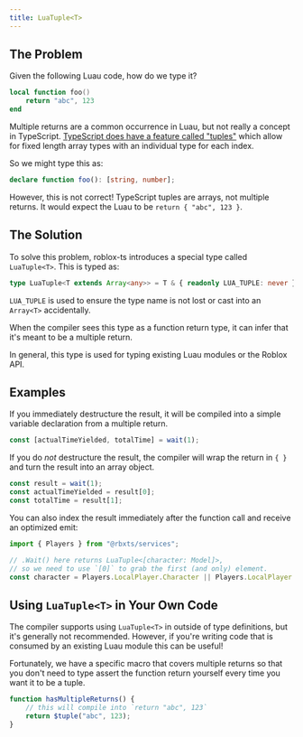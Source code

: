 ```yaml
---
title: LuaTuple<T>
---
```



## The Problem

Given the following Luau code, how do we type it?

```lua
local function foo()
	return "abc", 123
end
```

Multiple returns are a common occurrence in Luau, but not really a concept in TypeScript. [TypeScript does have a feature called "tuples"](https://www.typescriptlang.org/docs/handbook/basic-types.html#tuple) which allow for fixed length array types with an individual type for each index.

So we might type this as:
```ts
declare function foo(): [string, number];
```

However, this is not correct! TypeScript tuples are arrays, not multiple returns. It would expect the Luau to be `return { "abc", 123 }`.

## The Solution

To solve this problem, roblox-ts introduces a special type called `LuaTuple<T>`. This is typed as:
```ts
type LuaTuple<T extends Array<any>> = T & { readonly LUA_TUPLE: never };
```

`LUA_TUPLE` is used to ensure the type name is not lost or cast into an `Array<T>` accidentally.

When the compiler sees this type as a function return type, it can infer that it's meant to be a multiple return.

In general, this type is used for typing existing Luau modules or the Roblox API.

## Examples

If you immediately destructure the result, it will be compiled into a simple variable declaration from a multiple return.
```ts
const [actualTimeYielded, totalTime] = wait(1);
```

If you do _not_ destructure the result, the compiler will wrap the return in `{ }` and turn the result into an array object.
```ts
const result = wait(1);
const actualTimeYielded = result[0];
const totalTime = result[1];
```

You can also index the result immediately after the function call and receive an optimized emit:
```ts
import { Players } from "@rbxts/services";

// .Wait() here returns LuaTuple<[character: Model]>,
// so we need to use `[0]` to grab the first (and only) element.
const character = Players.LocalPlayer.Character || Players.LocalPlayer.CharacterAdded.Wait()[0];
```

## Using `LuaTuple<T>` in Your Own Code

The compiler supports using `LuaTuple<T>` in outside of type definitions, but it's generally not recommended. However, if you're writing code that is consumed by an existing Luau module this can be useful!

Fortunately, we have a specific macro that covers multiple returns so that you don't need to type assert the function return yourself every time you want it to be a tuple.

```ts
function hasMultipleReturns() {
	// this will compile into `return "abc", 123`
	return $tuple("abc", 123);
}
```
